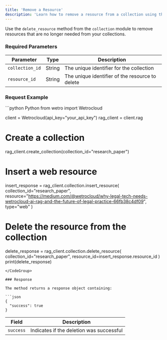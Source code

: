 ---
title: 'Remove a Resource'
description: 'Learn how to remove a resource from a collection using the Wetrocloud SDK'
---

Use the `delete_resource` method from the `collection` module to remove resources that are no longer needed from your collections.

### Required Parameters
| Parameter      | Type   | Description                           |
|-----------------|--------|---------------------------------------|
| `collection_id` | String | The unique identifier for the collection |
| `resource_id`   | String | The unique identifier of the resource to delete |

### Request Example
<CodeGroup>
```python Python
from wetro import Wetrocloud

client = Wetrocloud(api_key="your_api_key")
rag_client = client.rag

# Create a collection
rag_client.create_collection(collection_id="research_paper")

# Insert a web resource
insert_response = rag_client.collection.insert_resource(
    collection_id="research_paper",
    resource="https://medium.com/@wetrocloud/why-legal-tech-needs-wetrocloud-ai-rag-and-the-future-of-legal-practice-66fb38c4df09", 
    type="web"
)

# Delete the resource from the collection
delete_response = rag_client.collection.delete_resource(
    collection_id="research_paper",
    resource_id=insert_response.resource_id
)
print(delete_response)
```
</CodeGroup>

### Response

The method returns a response object containing:

```json
{
  "success": true
}
```

| Field      | Description                                    |
|------------|------------------------------------------------|
| `success`  | Indicates if the deletion was successful       |
